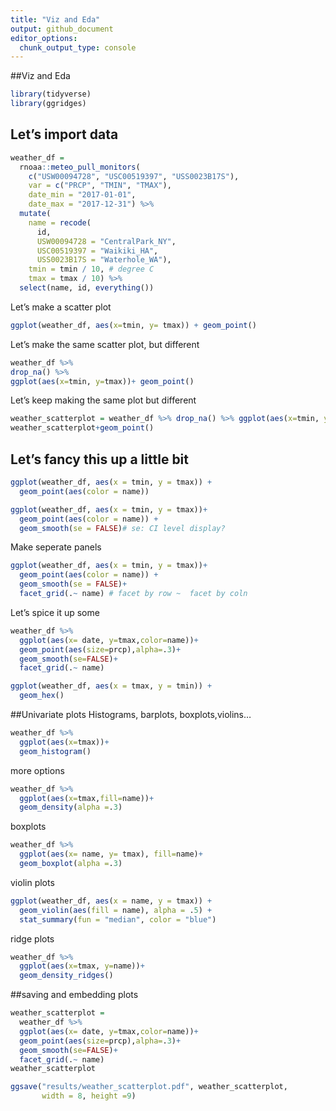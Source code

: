 ```yaml
---
title: "Viz and Eda"
output: github_document
editor_options: 
  chunk_output_type: console
---
```

##Viz and Eda

```r
library(tidyverse)
library(ggridges)
```

## Let's import data

```r
weather_df = 
  rnoaa::meteo_pull_monitors(
    c("USW00094728", "USC00519397", "USS0023B17S"),
    var = c("PRCP", "TMIN", "TMAX"), 
    date_min = "2017-01-01",
    date_max = "2017-12-31") %>%
  mutate(
    name = recode(
      id, 
      USW00094728 = "CentralPark_NY", 
      USC00519397 = "Waikiki_HA",
      USS0023B17S = "Waterhole_WA"),
    tmin = tmin / 10, # degree C
    tmax = tmax / 10) %>%
  select(name, id, everything())
```

Let's make a scatter plot
```r
ggplot(weather_df, aes(x=tmin, y= tmax)) + geom_point()
```
Let's make the same scatter plot, but different

```r
weather_df %>% 
drop_na() %>% 
ggplot(aes(x=tmin, y=tmax))+ geom_point()
```
Let's keep making the same plot but different

```r
weather_scatterplot = weather_df %>% drop_na() %>% ggplot(aes(x=tmin, y=tmax))
weather_scatterplot+geom_point()
```

## Let's fancy this up a little bit
```r
ggplot(weather_df, aes(x = tmin, y = tmax)) + 
  geom_point(aes(color = name))
```

```r
ggplot(weather_df, aes(x = tmin, y = tmax))+
  geom_point(aes(color = name)) +
  geom_smooth(se = FALSE)# se: CI level display?
```

Make seperate panels
```r
ggplot(weather_df, aes(x = tmin, y = tmax))+
  geom_point(aes(color = name)) +
  geom_smooth(se = FALSE)+
  facet_grid(.~ name) # facet by row ~  facet by coln
```

Let's spice it up some
```r
weather_df %>% 
  ggplot(aes(x= date, y=tmax,color=name))+
  geom_point(aes(size=prcp),alpha=.3)+
  geom_smooth(se=FALSE)+
  facet_grid(.~ name)
```
```r
ggplot(weather_df, aes(x = tmax, y = tmin)) + 
  geom_hex()
```

##Univariate plots
Histograms, barplots, boxplots,violins...

```r
weather_df %>% 
  ggplot(aes(x=tmax))+
  geom_histogram()
```

more options
```r
weather_df %>% 
  ggplot(aes(x=tmax,fill=name))+
  geom_density(alpha =.3)
```

boxplots
```r
weather_df %>% 
  ggplot(aes(x= name, y= tmax), fill=name)+
  geom_boxplot(alpha =.3)
```

violin plots
```r
ggplot(weather_df, aes(x = name, y = tmax)) + 
  geom_violin(aes(fill = name), alpha = .5) + 
  stat_summary(fun = "median", color = "blue")
```

ridge plots
```r
weather_df %>% 
  ggplot(aes(x=tmax, y=name))+
  geom_density_ridges()
```

##saving and embedding plots

```r
weather_scatterplot = 
  weather_df %>% 
  ggplot(aes(x= date, y=tmax,color=name))+
  geom_point(aes(size=prcp),alpha=.3)+
  geom_smooth(se=FALSE)+
  facet_grid(.~ name)
weather_scatterplot
```

```r
ggsave("results/weather_scatterplot.pdf", weather_scatterplot,
       width = 8, height =9)
```

